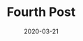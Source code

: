 ---
title: Fourth Post
slug: fourth-Post
date: 2020-03-21
featureImage: fourthPost.jpg
excerpt: lorem ipsumEiusmod laboris excepteur ipsum qui laborum.Non occaecat aliqua duis velit consectetur.
---